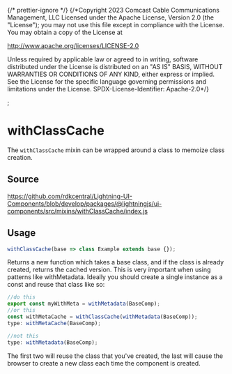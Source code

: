 ﻿{/* prettier-ignore */}
{/*Copyright 2023 Comcast Cable Communications Management, LLC
Licensed under the Apache License, Version 2.0 (the "License");
you may not use this file except in compliance with the License.
You may obtain a copy of the License at

http://www.apache.org/licenses/LICENSE-2.0

Unless required by applicable law or agreed to in writing, software
distributed under the License is distributed on an "AS IS" BASIS,
WITHOUT WARRANTIES OR CONDITIONS OF ANY KIND, either express or implied.
See the License for the specific language governing permissions and
limitations under the License.
SPDX-License-Identifier: Apache-2.0\*/}


<Meta title="Utilties/withClassCache" />;

# withClassCache

The `withClassCache` mixin can be wrapped around a class to memoize class creation.

## Source

https://github.com/rdkcentral/Lightning-UI-Components/blob/develop/packages/@lightningjs/ui-components/src/mixins/withClassCache/index.js

## Usage

```js
withClassCache(base => class Example extends base {});
```

Returns a new function which takes a base class, and if the class is already created, returns the cached version.
This is very important when using patterns like withMetadata. Ideally you should create a single instance as a const
and reuse that class like so:

```js
//do this
export const myWithMeta = withMetadata(BaseComp);
//or this
const withMetaCache = withClassCache(withMetadata(BaseComp));
type: withMetaCache(BaseComp);

//not this
type: withMetadata(BaseComp);
```

The first two will reuse the class that you've created, the last will cause the browser to create a new class each
time the component is created.
